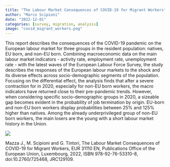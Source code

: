 ```yaml
---
title: "The Labour Market Consequences of COVID-19 for Migrant Workers"
author: "Marco Scipioni"
date: "2022-12-01"
categories: [survey, migration, analysis]
image: "covid_migrant_workers.png"
---
```


This report describes the consequences of the COVID-19 pandemic on the European labour market for three groups in the resident population: natives, EU born, and non-EU born. 
Combining macroeconomic data on the main labour market indicators - activity rate, employment rate, unemployment rate - with the latest waves of the European Labour Force Survey, the study describes the responses of the European labour markets to the shock and its diverse effects across socio-demographic segments of the population.
Focusing on the differential effect, the analysis finds that after a severe contraction for in 2020, especially for non-EU born workers, the macro indicators have returned close to their pre-pandemic trends. 
However, when considering specific socio-demographic groups in 2020, a sizeable gap becomes evident in the probability of job termination by origin.
EU-born and non-EU born workers display probabilities between 25% and 125% higher than natives.
Among the already underprivileged group of non-EU born workers, the main losers are the young with a short labour market history in the Union.

![](covid_migrant_workers.png)

Mazza J., M. Scipioni and G. Tintori, The Labour Market Consequences of COVID-19 for Migrant Workers, EUR 31110 EN, Publications Office of the European Union, Luxembourg, 2022, ISBN 978-92-76-53310-8, doi:10.2760/725468, JRC129109.
